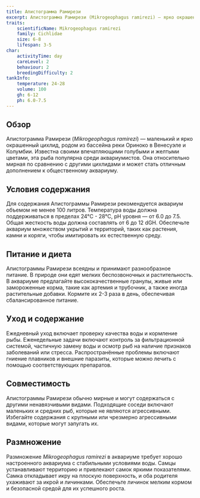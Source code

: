 ```yaml
---
title: Апистограмма Рамирези
excerpt: Апистограмма Рамирези (Mikrogeophagus ramirezi) — ярко окрашенный южноамериканский цихлид с насыщенными голубыми и желтыми оттенками и мирным поведением.
traits:
    scientificName: Mikrogeophagus ramirezi
    family: Cichlidae
    size: 6-8
    lifespan: 3-5
char:
    activityTime: day
    careLevel: 2
    behaviour: 2
    breedingDifficulty: 2
tankInfo:
    temperature: 24-28
    volume: 100
    gh: 6-12
    ph: 6.0-7.5
---
```


## Обзор
Апистограмма Рамирези (*Mikrogeophagus ramirezi*) — маленький и ярко окрашенный цихлид, родом из бассейна реки Ориноко в Венесуэле и Колумбии. Известна своими впечатляющими голубыми и желтыми цветами, эта рыба популярна среди аквариумистов. Она относительно мирная по сравнению с другими цихлидами и может стать отличным дополнением к общественному аквариуму.

## Условия содержания
Для содержания Апистограммы Рамирези рекомендуется аквариум объемом не менее 100 литров. Температура воды должна поддерживаться в пределах 24°C - 28°C, pH уровня — от 6.0 до 7.5. Общая жесткость воды должна составлять от 6 до 12 dGH. Обеспечьте аквариум множеством укрытий и территорий, таких как растения, камни и коряги, чтобы имитировать их естественную среду.

## Питание и диета
Апистограммы Рамирези всеядны и принимают разнообразное питание. В природе они едят мелких беспозвоночных и растительность. В аквариуме предлагайте высококачественные гранулы, живые или замороженные корма, такие как артемия и трубочник, а также иногда растительные добавки. Кормите их 2-3 раза в день, обеспечивая сбалансированное питание.

## Уход и содержание
Ежедневный уход включает проверку качества воды и кормление рыбы. Еженедельные задачи включают контроль за фильтрационной системой, частичную замену воды и осмотр рыб на наличие признаков заболеваний или стресса. Распространённые проблемы включают гниение плавников и внешние паразиты, которые можно лечить с помощью соответствующих препаратов.

## Совместимость
Апистограммы Рамирези обычно мирные и могут содержаться с другими ненавязчивыми видами. Подходящие соседи включают маленьких и средних рыб, которые не являются агрессивными. Избегайте содержания с крупными или чрезмерно агрессивными видами, которые могут запугать их.

## Размножение
Размножение *Mikrogeophagus ramirezi* в аквариуме требует хорошо настроенного аквариума с стабильными условиями воды. Самцы устанавливают территорию и привлекают самок яркими показателями. Самка откладывает икру на плоскую поверхность, и оба родителя ухаживают за икрой и личинками. Обеспечьте личинок мелким кормом и безопасной средой для их успешного роста.